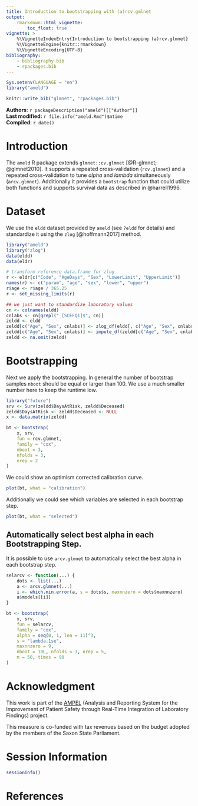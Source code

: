 ```yaml
---
title: Introduction to bootstrapping with (a)rcv.gmlnet
output:
    rmarkdown::html_vignette:
        toc_float: true
vignette: >
    %\VignetteIndexEntry{Introduction to bootstrapping (a)rcv.glmnet}
    %\VignetteEngine{knitr::rmarkdown}
    %\VignetteEncoding{UTF-8}
bibliography:
    - bibliography.bib
    - rpackages.bib
---
```


```r
Sys.setenv(LANGUAGE = "en")
library("ameld")

knitr::write_bib("glmnet", "rpackages.bib")
```

**Authors**: `r packageDescription("ameld")[["Author"]] `<br />
**Last modified:** `r file.info("ameld.Rmd")$mtime`<br />
**Compiled**: `r date()`

# Introduction

The `ameld` R package extends `glmnet::cv.glmnet` [@R-glmnet; @glmnet2010].
It supports a repeated cross-validation (`rcv.glmnet`) and
a repeated cross-validation to tune *alpha* and *lambda* simultaneously
(`arcv.glmnet`). Additionally it provides a `bootstrap` function that could
utilize both functions and supports survival data as described in @harrell1996.

# Dataset

We use the `eldd` dataset provided by `ameld` (see `?eldd` for details) and
standardize it using the `zlog` [@hoffmann2017] method.

```r
library("ameld")
library("zlog")
data(eldd)
data(eldr)

# transform reference data.frame for zlog
r <- eldr[c("Code", "AgeDays", "Sex", "LowerLimit", "UpperLimit")]
names(r) <- c("param", "age", "sex", "lower", "upper")
r$age <- r$age / 365.25
r <- set_missing_limits(r)

## we just want to standardize laboratory values
cn <- colnames(eldd)
cnlabs <- cn[grepl("_[SCEFQ1]$", cn)]
zeldd <- eldd
zeldd[c("Age", "Sex", cnlabs)] <- zlog_df(eldd[, c("Age", "Sex", cnlabs)], r)
zeldd[c("Age", "Sex", cnlabs)] <- impute_df(zeldd[c("Age", "Sex", cnlabs)], r)
zeldd <- na.omit(zeldd)
```

# Bootstrapping

Next we apply the bootstrapping. In general the number of bootstrap samples
`nboot` should be equal or larger than 100.
We use a much smaller number here to keep the runtime low.

```r
library("future")
srv <- Surv(zeldd$DaysAtRisk, zeldd$Deceased)
zeldd$DaysAtRisk <- zeldd$Deceased <- NULL
x <- data.matrix(zeldd)

bt <- bootstrap(
    x, srv,
    fun = rcv.glmnet,
    family = "cox",
    nboot = 3,
    nfolds = 3,
    nrep = 2
)
```

We could show an optimism corrected calibration curve.

```r
plot(bt, what = "calibration")
```

Additionally we could see which variables are selected in each bootstrap step.

```r
plot(bt, what = "selected")
```

## Automatically select best alpha in each Bootstrapping Step.

It is possible to use `arcv.glmnet` to automatically select the best alpha in
each bootstrap step.

```r
selarcv <- function(...) {
    dots <- list(...)
    a <- arcv.glmnet(...)
    i <- which.min.error(a, s = dots$s, maxnnzero = dots$maxnnzero)
    a$models[[i]]
}

bt <- bootstrap(
    x, srv,
    fun = selarcv,
    family = "cox",
    alpha = seq(0, 1, len = 11)^3,
    s = "lambda.1se",
    maxnnzero = 9,
    nboot = 10L, nfolds = 3, nrep = 5,
    m = 50, times = 90
)
```

# Acknowledgment

This work is part of the [AMPEL](https://ampel.care/en/)
(Analysis and Reporting System for the Improvement of Patient Safety through
Real-Time Integration of Laboratory Findings) project.

This measure is co-funded with tax revenues based on the budget adopted by
the members of the Saxon State Parliament.

# Session Information

```r
sessionInfo()
```

# References

